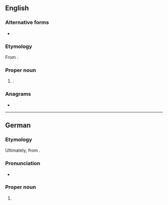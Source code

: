 ==English==
{{wikipedia|lang=en}}

===Alternative forms===
* {{l|en|Swerin}}

===Etymology===
From {{etyl|de|en}}.

===Proper noun===
{{en-proper noun}}

# {{place|en|city/state capital|s/Mecklenburg-Vorpommern|c/Germany}}.

===Anagrams===
* {{anagrams|en|a=cehinrsw|winchers}}

----

==German==
{{wikipedia|lang=de}}

===Etymology===
Ultimately, from {{der|de|pox}}.

===Pronunciation===
* {{audio|de|De-Schwerin.ogg|Audio}}

===Proper noun===
{{de-proper noun|n|old=1}}

# {{place|de|independent city|s/Mecklenburg-Vorpommern|c/Germany|t1=Schwerin}}